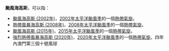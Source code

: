 {{NoteTA
|G1=TyphoonNew
|G2=TyphoonOld
|G3=Weather
}}
'''颱風海高斯'''，可以指：

*[[颱風海高斯_(2002年)|颱風海高斯 (2002年)]]，[[2002年太平洋颱風季|2002年太平洋颱風季]]的一個[[熱帶氣旋|熱帶氣旋]]。
*[[熱帶風暴海高斯_(2008年)|熱帶風暴海高斯 (2008年)]]，[[2008年太平洋颱風季|2008年太平洋颱風季]]的一個[[熱帶氣旋|熱帶氣旋]]。
*[[颱風海高斯_(2015年)|颱風海高斯 (2015年)]]，[[2015年太平洋颱風季|2015年太平洋颱風季]]的一個[[熱帶氣旋|熱帶氣旋]]。
*[[強烈熱帶風暴海高斯_(2020年)|強烈熱帶風暴海高斯 (2020年)]]，[[2020年太平洋颱風季|2020年太平洋颱風季]]的一個[[熱帶氣旋|熱帶氣旋]]。四年內澳門第三個十號風球

{{dab|cat=热带气旋消歧义}}

{{start box}}
{{succession box|[[颱風米克拉|米克拉]]|[[颱風巴威|巴威]]|太平洋颱風季名稱|海高斯}}
{{end box}}

{{太平洋颱風季熱帶氣旋名單}}